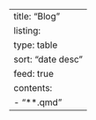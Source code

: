 ---
title: "Blog"
listing:
  type: table
  sort: "date desc"
  feed: true
  contents:
    - "**.qmd"
---